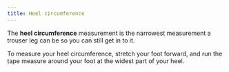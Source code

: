 ```yaml
---
title: Heel circumference
---
```


The **heel circumference** measurement is the narrowest measurement a trouser leg can be so you can still get in to it.

To measure your heel circumference, stretch your foot forward, and run the tape measure around your foot at the widest part of your heel.

<MeasurementImage />
